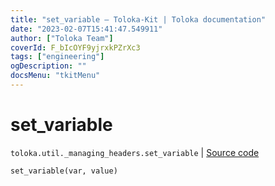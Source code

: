 ```yaml
---
title: "set_variable — Toloka-Kit | Toloka documentation"
date: "2023-02-07T15:41:47.549911"
author: ["Toloka Team"]
coverId: F_bIcOYF9yjrxkPZrXc3
tags: ["engineering"]
ogDescription: ""
docsMenu: "tkitMenu"
---
```


# set_variable
`toloka.util._managing_headers.set_variable` | [Source code](https://github.com/Toloka/toloka-kit/blob/v1.1.3/src/util/_managing_headers.py#L22)

```python
set_variable(var, value)
```
